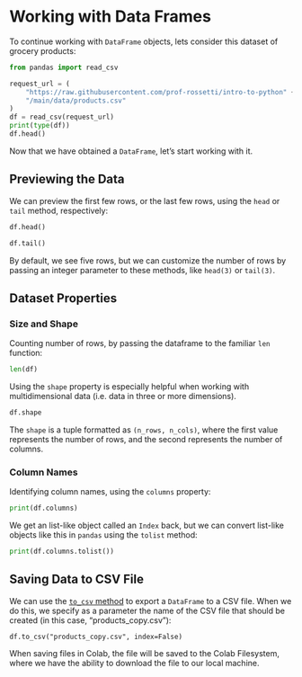 
# Working with Data Frames

To continue working with `DataFrame` objects, lets consider this dataset of grocery products:

```python
from pandas import read_csv

request_url = (
    "https://raw.githubusercontent.com/prof-rossetti/intro-to-python" +
    "/main/data/products.csv"
)
df = read_csv(request_url)
print(type(df))
df.head()
```


Now that we have obtained a `DataFrame`, let's start working with it.

## Previewing the Data

We can preview the first few rows, or the last few rows, using the `head` or `tail` method, respectively:

```python
df.head()
```

```python
df.tail()
```

By default, we see five rows, but we can customize the number of rows by passing an integer parameter to these methods, like `head(3)` or `tail(3)`.

## Dataset Properties

### Size and Shape

Counting number of rows, by passing the dataframe to the familiar `len` function:

```python
len(df)
```


Using the `shape` property is especially helpful when working with multidimensional data (i.e. data in three or more dimensions).

```python
df.shape
```

:::{.callout-note}
The `shape` is a tuple formatted as `(n_rows, n_cols)`, where the first value represents the number of rows, and the second represents the number of columns.
:::

### Column Names

Identifying column names, using the `columns` property:

```python
print(df.columns)
```

We get an list-like object called an `Index` back, but we can convert list-like objects like this in `pandas` using the `tolist` method:

```python
print(df.columns.tolist())
```

## Saving Data to CSV File

We can use the [`to_csv` method](https://pandas.pydata.org/docs/reference/api/pandas.DataFrame.to_csv.html) to export a `DataFrame` to a CSV file. When we do this, we specify as a parameter the name of the CSV file that should be created (in this case, "products_copy.csv"):

```
df.to_csv("products_copy.csv", index=False)
```

When saving files in Colab, the file will be saved to the Colab Filesystem, where we have the ability to download the file to our local machine.
